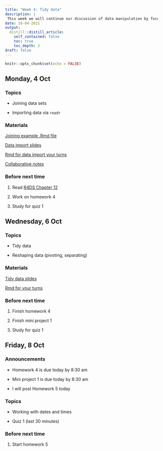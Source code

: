 ```yaml
---
title: "Week 4: Tidy data"
description: |
 This week we will continue our discussion of data manipulation by focusing on tidying data sets.  what tidy data sets look like and the tools to tidy a data set. We will also talk about reading data into R and working with factors. On Friday, we have our first quiz.
date: 10-04-2021
output:
  distill::distill_article:
    self_contained: false
    toc: true
    toc_depth: 2
draft: false
---
```



```r
knitr::opts_chunk$set(echo = FALSE)
```

## Monday, 4 Oct

### Topics

- Joining data sets

- Importing data via `readr`

### Materials

[Joining example .Rmd file](https://stat220-fa21.github.io/class_materials/activities/08-joins.Rmd)

[Data import slides](https://stat220-fa21.github.io/class_materials/slides/09-import.pdf)

[Rmd for data import your turns](https://stat220-fa21.github.io/class_materials/activities/08-import.Rmd)

[Collaborative notes](https://docs.google.com/document/d/1ceP_yo2qLkB80qzOvUuUrfRv4WEZRkv_kMQyOb-BRQI/edit?usp=sharing)

### Before next time

1. Read [R4DS Chapter 12](https://r4ds.had.co.nz/tidy-data.html)

1. Work on homework 4

1. Study for quiz 1



## Wednesday, 6 Oct

### Topics

- Tidy data

- Reshaping data (pivoting, separating)

### Materials

[Tidy data slides](https://stat220-fa21.github.io/class_materials/slides/10-tidy-data.pdf)

[Rmd for your turns](https://stat220-fa21.github.io/class_materials/activities/09-tidy-data.Rmd)


### Before next time

1. Finish homework 4

1. Finish mini project 1

1. Study for quiz 1



## Friday, 8 Oct

### Announcements

- Homework 4 is due today by 8:30 am

- Mini project 1 is due today by 8:30 am

- I will post Homework 5 today

### Topics

- Working with dates and times

- Quiz 1 (last 30 minutes)


### Before next time

1. Start homework 5


